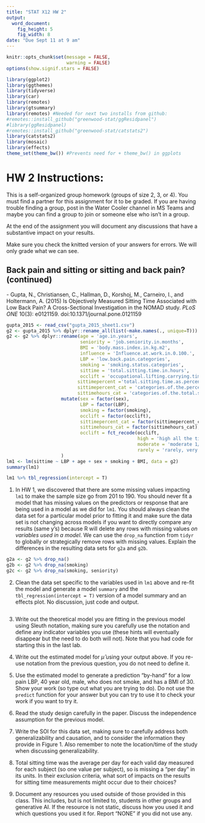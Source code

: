 ```yaml
---
title: "STAT X12 HW 2"
output:
  word_document:
    fig_height: 5
    fig_width: 8
date: "Due Sept 11 at 9 am"
---
```


```r
knitr::opts_chunk$set(message = FALSE,
                      warning = FALSE)
options(show.signif.stars = FALSE)

library(ggplot2)
library(ggthemes)
library(tidyverse)
library(car)
library(remotes)
library(gtsummary)
library(remotes) #Needed for next two installs from github:
#remotes::install_github("greenwood-stat/ggResidpanel")
#library(ggResidpanel)
#remotes::install_github("greenwood-stat/catstats2")
library(catstats2)
library(mosaic)
library(effects)
theme_set(theme_bw()) #Prevents need for + theme_bw() in ggplots
```

# HW 2 Instructions:

This is a self-organized group homework (groups of size 2, 3, or 4). You must find a partner for this assignment for it to be graded. If you are having trouble finding a group, post in the Water Cooler channel in MS Teams and maybe you can find a group to join or someone else who isn't in a group.

At the end of the assignment you will document any discussions that have a substantive impact on your results. 

Make sure you check the knitted version of your answers for errors. We will only grade what we can see.

## Back pain and sitting or sitting and back pain? (continued)

*-* Gupta, N., Christiansen, C., Hallman, D., Korshoj, M., Carneiro, I., and Holtermann, A. (2015) Is Objectively Measured Sitting Time Associated with Low Back Pain? A Cross-Sectional Investigation in the NOMAD study. _PLoS ONE_ 10(3): e0121159. doi:10.1371/journal.pone.0121159


```r
gupta_2015 <- read_csv("gupta_2015_sheet1.csv")
g2 <- gupta_2015 %>% dplyr::rename_all(list(~make.names(., unique=T)))
g2 <- g2 %>% dplyr::rename(age = 'age.in.years',
                           seniority = 'job.seniority.in.months',
                           BMI = 'body.mass.index.in.kg.m2',
                           influence = 'Influence.at.work.in.0.100.',
                           LBP = 'low.back.pain.categories',
                           smoking = 'smoking.status.categories',
                           sittime = 'total.sitting.time.in.hours',
                           occlift = 'occupational.lifting.carrying.time.categories',
                          sittimepercent ='total.sitting.time.as.percentage.of.the.mean.measured.time.per.day',
                          sittimepercent_cat = 'categories.of.the.percent.total.sitting.time',
                          sittimehours_cat = 'categories.of.the.total.sitting.time.in.hours') %>% 
                    mutate(sex = factor(sex),
                           LBP = factor(LBP),
                           smoking = factor(smoking),
                           occlift = factor(occlift),
                           sittimepercent_cat = factor(sittimepercent_cat),
                           sittimehours_cat = factor(sittimehours_cat),
                           occlift = fct_recode(occlift,
                                                high = 'high all the time 3/4 time, and \xbd of the time',
                                                moderate = 'moderate 1/4 lift',
                                                rarely = 'rarely, very little and never lift')
                    )  
lm1 <- lm(sittime ~ LBP + age + sex + smoking + BMI, data = g2)
summary(lm1)

lm1 %>% tbl_regression(intercept = T)

```

1) In HW 1, we discovered that there are some missing values impacting `lm1` to make the sample size go from 201 to 190. You should never fit a model that has missing values on the predictors or response that are being used in a model as we did for `lm1`. You should always clean the data set for a particular model prior to fitting it and make sure the data set is not changing across models if you want to directly compare any results (same y's) because R will delete any rows with missing values _on variables used in a model_.  We can use the `drop_na` function from `tidyr` to globally or strategically remove rows with missing values. Explain the differences in the resulting data sets for `g2a` and `g2b`.


```r
g2a <- g2 %>% drop_na()
g2b <- g2 %>% drop_na(smoking)
g2c <- g2 %>% drop_na(smoking, seniority)

```

2) Clean the data set specific to the variables used in `lm1` above and re-fit the model and generate a model `summary` and the `tbl_regression(intercept = T)` version of a model summary and an effects plot. No discussion, just code and output.

```r

```


3) Write out the theoretical model you are fitting in the previous model using Sleuth notation, making sure you carefully use the notation and define any indicator variables you use (these hints will eventually disappear but the need to do both will not). Note that you had code for starting this in the last lab.


4) Write out the estimated model for $\hat{\mu}$ using your output above. If you re-use notation from the previous question, you do not need to define it.


5) Use the estimated model to generate a prediction "by-hand" for a low pain LBP, 40 year old, male, who does not smoke, and has a BMI of 30. Show your work (so type out what you are trying to do). Do not use the `predict` function for your answer but you can try to use it to check your work if you want to try it.


6) Read the study design carefully in the paper. Discuss the independence assumption for the previous model.


7) Write the SOI for this data set, making sure to carefully address both generalizability and causation, and to consider the information they provide in Figure 1. Also remember to note the location/time of the study when discussing generalizability.


8) Total sitting time was the average per day for each valid day measured for each subject (so one value per subject), so is missing a "per day" in its units. In their exclusion criteria, what sort of impacts on the results for sitting time measurements might occur due to their choices?


9) Document any resources you used outside of those provided in this class. This includes, but is not limited to, students in other groups and generative AI. If the resource is not static, discuss how you used it and which questions you used it for. Report "NONE" if you did not use any.

